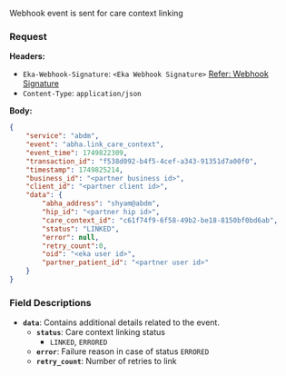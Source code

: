Webhook event is sent for care context linking

### Request
**Headers:**

- `Eka-Webhook-Signature`: `<Eka Webhook Signature>`  [Refer: Webhook Signature](/api-reference/connect/webhooks/webhook-signature)
- `Content-Type`: `application/json`

**Body:**

```json
{
    "service": "abdm",
    "event": "abha.link_care_context",
    "event_time": 1749822309,
    "transaction_id": "f538d092-b4f5-4cef-a343-91351d7a00f0",
    "timestamp": 1749825214,
    "business_id": "<partner business id>",
    "client_id": "<partner client id>",
    "data": {
        "abha_address": "shyam@abdm",
        "hip_id": "<partner hip id>",
        "care_context_id": "c61f74f9-6f58-49b2-be18-8150bf0bd6ab",
        "status": "LINKED",
        "error": null,
        "retry_count":0,
        "oid": "<eka user id>",
        "partner_patient_id": "<partner user id>"
    }
}
```

### Field Descriptions

- **`data`**: Contains additional details related to the event.
    - **`status`**: Care context linking status
        - `LINKED`, `ERRORED`
    - **`error`**: Failure reason in case of status `ERRORED`
    - **`retry_count`**: Number of retries to link
